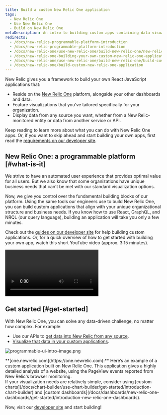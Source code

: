```yaml
---
title: Build a custom New Relic One application
tags:
  - New Relic One
  - Use New Relic One
  - Build on New Relic One
metaDescription: An intro to building custom apps containing data visualizations that reside on the New Relic One platform as New Relic One applications.
redirects:
  - /docs/new-relics-programmable-platform-introduction
  - /docs/new-relic-programmable-platform-introduction
  - /docs/new-relic-one/use-new-relic-one/build-new-relic-one/new-relic-one-build-your-own-custom-new-relic-one-application
  - /docs/new-relic-one-building-your-own-custom-new-relic-one-application
  - /docs/new-relic-one/use-new-relic-one/build-new-relic-one/build-custom-new-relic-one-application
  - /docs/new-relic-one/build-custom-new-relic-one-application
---
```



New Relic gives you a framework to build your own React JavaScript applications that:

* Reside on the [New Relic One](/docs/new-relic-one/use-new-relic-one/get-started/introduction-new-relic-one) platform, alongside your other dashboards and data.
* Feature visualizations that you've tailored specifically for your organization.
* Display data from any source you want, whether from a New Relic-monitored entity or data from another service or API.

Keep reading to learn more about what you can do with New Relic One apps. Or, if you want to skip ahead and start building your own apps, first read the [requirements on our developer site](https://developer.newrelic.com/build-apps/permission-manage-apps).

## New Relic One: a programmable platform [#what-is-it]

We strive to have an automated user experience that provides optimal value for all users. But we also know that some organizations have unique business needs that can't be met with our standard visualization options.

Now, we give you control over the fundamental building blocks of our platform. Using the same tools our engineers use to build New Relic One, you can build custom applications that align with your unique organizational structure and business needs. If you know how to use React, GraphQL, and NRQL (our query language), building an application will take you only a few minutes.

Check out the [guides on our developer site](https://developer.newrelic.com/build-apps) for help building custom applications. Or, for a quick overview of how to get started with building your own app, watch this short YouTube video (approx. 3:15 minutes).

<Video
  id="QX7wMf6wTSU"
  type="youtube"
/>

## Get started [#get-started]

With New Relic One, you can solve any data-driven challenge, no matter how complex. For example:

* Use our APIs to [get data into New Relic from any source](https://developer.newrelic.com/collect-data/collect-data-from-any-source).
* [Visualize that data in your custom applications](https://developer.newrelic.com/build-apps).

<img
  title="programmable-ui-intro-image.png"
  alt="programmable-ui-intro-image.png"
  src={newRelicOneBrowserAnalyzerExampleApplication0}
/>

<figcaption>
  **[one.newrelic.com](https://one.newrelic.com):** Here’s an example of a custom application built on New Relic One. This application gives a highly detailed analysis of a website, using the PageView events reported from New Relic's browser monitoring.
</figcaption>

<Callout variant="tip">
  If your visualization needs are relatively simple, consider using [custom charts](/docs/chart-builder/use-chart-builder/get-started/introduction-chart-builder) and [custom dashboards](/docs/dashboards/new-relic-one-dashboards/get-started/introduction-new-relic-one-dashboards).
</Callout>

Now, visit our [developer site](http://developer.newrelic.com) and start building!
